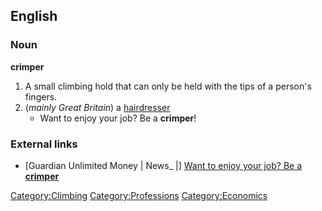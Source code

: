 ==English==
===Noun===
'''crimper'''
# A small climbing hold that can only be held with the tips of a person's fingers.
# (''mainly Great Britain'') a [[hairdresser]]
#* Want to enjoy your job? Be a '''crimper'''! 
=== External links ===
*[Guardian Unlimited Money | News_ |] [http://money.guardian.co.uk/news_/story/0,1456,1424777,00.html?=rss Want to enjoy your job? Be a '''crimper''']

[[Category:Climbing]]
[[Category:Professions]]
[[Category:Economics]]